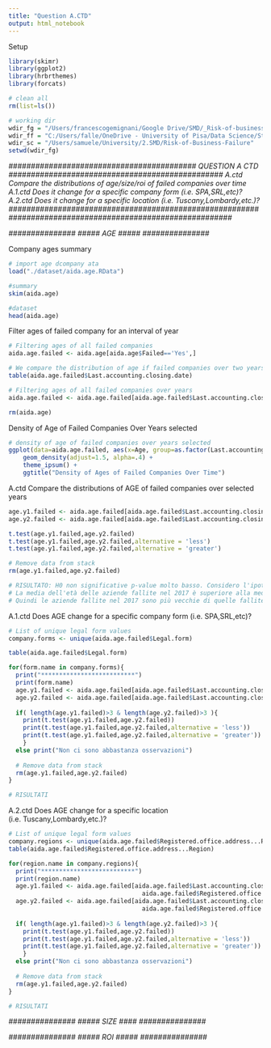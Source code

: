```yaml
---
title: "Question A.CTD"
output: html_notebook
---
```


Setup
```r
library(skimr)  
library(ggplot2)
library(hrbrthemes)   
library(forcats)  

# clean all
rm(list=ls())

# working dir
wdir_fg = "/Users/francescogemignani/Google Drive/SMD/_Risk-of-business-failure/git"
wdir_ff = "C:/Users/falle/OneDrive - University of Pisa/Data Science/Statistical Methods for Data Science/smdproject2021"
wdir_sc = "/Users/samuele/University/2.SMD/Risk-of-Business-Failure"
setwd(wdir_fg)
```

*########################################## QUESTION A CTD ################################################*
*A.ctd Compare the distributions of age/size/roi of failed companies over time*
*A.1.ctd Does it change for a specific company form (i.e. SPA,SRL,etc)?*
*A.2.ctd Does it change for a specific location (i.e. Tuscany,Lombardy,etc.)?*
*##########################################################################################################*

*###############*
*##### AGE #####*
*###############*

Company ages summary
```r
# import age dcompany ata
load("./dataset/aida.age.RData") 

#summary
skim(aida.age)

#dataset
head(aida.age)
```

Filter ages of failed company for an interval of year
```r
# Filtering ages of all failed companies
aida.age.failed <- aida.age[aida.age$Failed=='Yes',]

# We compare the distribution of age if failed companies over two years
table(aida.age.failed$Last.accounting.closing.date)

# Filtering ages of all failed companies over years
aida.age.failed <- aida.age.failed[aida.age.failed$Last.accounting.closing.date == 2017 | aida.age.failed$Last.accounting.closing.date == 2018 ,]

rm(aida.age)
```

Density of Age of Failed Companies Over Years selected
```r
# density of age of failed companies over years selected
ggplot(data=aida.age.failed, aes(x=Age, group=as.factor(Last.accounting.closing.date), fill=as.factor(Last.accounting.closing.date))) +
    geom_density(adjust=1.5, alpha=.4) +
    theme_ipsum() + 
    ggtitle("Density of Ages of Failed Companies Over Time")

```

A.ctd Compare the distributions of AGE of failed companies over selected years
```r
age.y1.failed <- aida.age.failed[aida.age.failed$Last.accounting.closing.date == 2017,'Age']
age.y2.failed <- aida.age.failed[aida.age.failed$Last.accounting.closing.date == 2018,'Age']

t.test(age.y1.failed,age.y2.failed)
t.test(age.y1.failed,age.y2.failed,alternative = 'less')
t.test(age.y1.failed,age.y2.failed,alternative = 'greater')

# Remove data from stack
rm(age.y1.failed,age.y2.failed)

# RISULTATO: H0 non significative p-value molto basso. Considero l'ipotesi bilaterale maggiore con p-value = 1
# La media dell'età delle aziende fallite nel 2017 è superiore alla media dell'età delle aziende fallite nel 2018.
# Quindi le aziende fallite nel 2017 sono più vecchie di quelle fallite nel 2018.
```

A.1.ctd Does AGE change for a specific company form (i.e. SPA,SRL,etc)?
```r
# List of unique legal form values
company.forms <- unique(aida.age.failed$Legal.form)

table(aida.age.failed$Legal.form)

for(form.name in company.forms){
  print("**************************")
  print(form.name)
  age.y1.failed <- aida.age.failed[aida.age.failed$Last.accounting.closing.date == 2017 & aida.age.failed$Legal.form==form.name ,'Age']
  age.y2.failed <- aida.age.failed[aida.age.failed$Last.accounting.closing.date == 2018 & aida.age.failed$Legal.form==form.name ,'Age']
  
  if( length(age.y1.failed)>3 & length(age.y2.failed)>3 ){
    print(t.test(age.y1.failed,age.y2.failed))
    print(t.test(age.y1.failed,age.y2.failed,alternative = 'less'))
    print(t.test(age.y1.failed,age.y2.failed,alternative = 'greater'))
    }
  else print("Non ci sono abbastanza osservazioni")
  
  # Remove data from stack
  rm(age.y1.failed,age.y2.failed)
}

# RISULTATI
```

A.2.ctd Does AGE change for a specific location (i.e. Tuscany,Lombardy,etc.)?
```r
# List of unique legal form values
company.regions <- unique(aida.age.failed$Registered.office.address...Region)
table(aida.age.failed$Registered.office.address...Region)

for(region.name in company.regions){
  print("**************************")
  print(region.name)
  age.y1.failed <- aida.age.failed[aida.age.failed$Last.accounting.closing.date == 2017 & 
                                     aida.age.failed$Registered.office.address...Region==region.name ,'Age']
  age.y2.failed <- aida.age.failed[aida.age.failed$Last.accounting.closing.date == 2018 & 
                                     aida.age.failed$Registered.office.address...Region==region.name ,'Age']
  
  if( length(age.y1.failed)>3 & length(age.y2.failed)>3 ){
    print(t.test(age.y1.failed,age.y2.failed))
    print(t.test(age.y1.failed,age.y2.failed,alternative = 'less'))
    print(t.test(age.y1.failed,age.y2.failed,alternative = 'greater'))
    }
  else print("Non ci sono abbastanza osservazioni")
  
  # Remove data from stack
  rm(age.y1.failed,age.y2.failed)
}

# RISULTATI
```




*###############*
*##### SIZE ####*
*###############*

*###############*
*##### ROI #####*
*###############*

